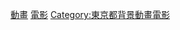{{DEFAULTSORT:Tokyo}}
[[Category:東京背景電影|動畫]]
[[Category:東京背景動畫|電影]]
[[Category:東京都背景動畫電影|Category:東京都背景動畫電影]]